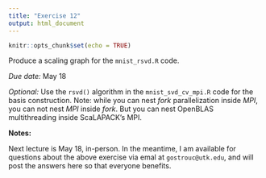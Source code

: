 ```yaml
---
title: "Exercise 12"
output: html_document
---
```


```r
knitr::opts_chunk$set(echo = TRUE)
```
Produce a scaling graph for the `mnist_rsvd.R` code.

*Due date:* May 18

*Optional:* Use the `rsvd()` algorithm in the `mnist_svd_cv_mpi.R` code for the basis construction. Note: while you can nest *fork* parallelization inside *MPI*, you can not nest *MPI* inside *fork*. But you can nest OpenBLAS multithreading inside ScaLAPACK's MPI.


**Notes:**

Next lecture is May 18, in-person. In the meantime, I am available for questions about the above exercise via emal at `gostrouc@utk.edu`, and will post the answers here so that everyone benefits.
